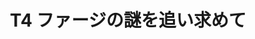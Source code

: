 ﻿---
title: "T4 ファージの謎を追い求めて"
category: "生命理工"
vol: "70"
interviewee: "有坂 文雄"
url: ""
tags: []
pdf: "70-3-arisaka.pdf"
facephoto: ""
career: ""
preface: "大腸菌に感染する T4 ファージというウイルス がある。T4 ファージの構造は複雑で、解析も完 了しておらず、感染機構や形成機構においても解 明されていない謎が未だ数多く残っている。有坂 研究室では、さまざまな手法を用いてこれらの謎 を解明しようとしている。 本稿の執筆にあたり有坂先生から、現在行って いる T4 ファージの構造解析、感染機構や形成機 構の解明の手法、加えて先生たちの代表的な研究 手法である超遠心分析と、超遠心分析機を用いた 研究について、お話を伺った。"
---
